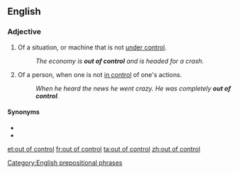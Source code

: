 ==English==

===Adjective===
{{en-adj|-}}

# Of a situation, or machine that is not [[under control]].
#: ''The economy is '''out of control''' and is headed for a crash.''
# Of a person, when one is not [[in control]] of one's actions.
#: ''When he heard the news he went crazy. He was completely '''out of control'''.''

====Synonyms====
* {{l|en|full tilt boogie}}
* {{l|en|on the loose}}

[[Category:English prepositional phrases]]

[[et:out of control]]
[[fr:out of control]]
[[ta:out of control]]
[[zh:out of control]]
